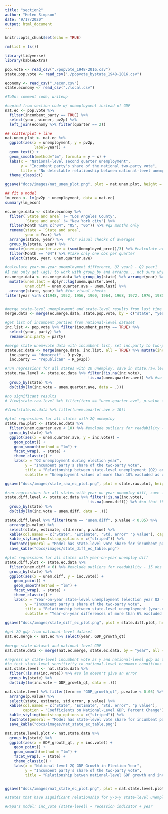 ```yaml
---
title: "section2"
author: "Helen Simpson"
date: "9/17/2020"
output: html_document
---
```


```r
knitr::opts_chunk$set(echo = TRUE)

rm(list = ls())

library(tidyverse)
library(kableExtra)

pop.vote <- read_csv("./popvote_1948-2016.csv")
state.pop.vote <- read_csv("./popvote_bystate_1948-2016.csv")

economy <- read_csv("./econ.csv")
state.economy <- read_csv("./local.csv")

#ToDo: comment code, writeup
```

```r

#copied from section code w/ unemployment instead of GDP
nat.ec <- pop.vote %>% 
  filter(incumbent_party == TRUE) %>%
  select(year, winner, pv2p) %>%
  left_join(economy %>% filter(quarter == 2))

## scatterplot + line
nat.unem.plot <- nat.ec %>%
  ggplot(aes(x = unemployment, y = pv2p,
             label=year)) + 
  geom_text() +
  geom_smooth(method="lm", formula = y ~ x) +
  labs(x = "National-level second quarter unemployment", 
       y = "Incumbent party's share of the national two-party vote", 
       title = "No detectable relationship between national-level unemployment and incumbent vote share") +
  theme_classic()

ggsave("docs/images/nat_unem_plot.png", plot = nat.unem.plot, height = 5, width = 8)

## fit a model
lm_econ <- lm(pv2p ~ unemployment, data = nat.ec)
summary(lm_econ)


```

```r

ec.merge.data <- state.economy %>% 
  filter(`State and area` != "Los Angeles County",
         `State and area` != "New York city") %>% 
  filter(Month %in% c("04", "05", "06")) %>% #q2 months only
  rename(state = `State and area`,
         year = Year) %>% 
  arrange(state, year) %>%  #for visual checks of averages
  group_by(state, year) %>% 
  mutate(unem.quarter.ave = (sum(Unemployed_prce))/3) %>% #calculate average unem for the quarter
  filter(Month == "04") %>% #take only one obs per quarter
  select(state, year, unem.quarter.ave)

#calculate year-on-year unemployment difference, Q2 year2 - Q2 year1
#I can only get lag() to work with group_by and arrange... not sure why
ec.merge.data <- ec.merge.data %>% group_by(state) %>% arrange(year) %>%
  mutate(unem.last = dplyr::lag(unem.quarter.ave), 
         unem.diff = unem.quarter.ave - unem.last) %>% 
  arrange(state, year) %>% #for visual checks
filter(year %in% c(1948, 1952, 1956, 1960, 1964, 1968, 1972, 1976, 1980, 1984, 1988, 1992, 1996, 2000, 2004, 2008, 2012, 2016, 2020)) #election years only


#merge state-level unemployment and state-level results from last time
merge.data <- merge(ec.merge.data, state.pop.vote, by = c("state", "year"), all = TRUE)

#get list of incumbent parties from national-level dataset
inc.list <- pop.vote %>% filter(incumbent_party == TRUE) %>% 
  select(year, party) %>% 
  rename(inc.party = party)

#merge state unem+vote data with incumbent list, set inc.party to two-party vote share of incumbent party
state.ec.data <- merge(merge.data, inc.list, all = TRUE) %>% mutate(inc.vote = case_when(
  inc.party == "democrat" ~ D_pv2p,
  inc.party == "republican" ~ R_pv2p))
```

```r
#run regressions for all states with 2Q unemploy, save in state.raw.level df
state.raw.level <- state.ec.data %>% filter(!is.na(inc.vote), 
                                     !is.na(unem.quarter.ave)) %>% #so that there are no errors with lm
  group_by(state) %>% 
  do(tidy(lm(inc.vote ~ unem.quarter.ave, data = .)))

#no significant results
# View(state.raw.level %>% filter(term == "unem.quarter.ave", p.value < 0.05))

#View(state.ec.data %>% filter(unem.quarter.ave > 10))

#plot regressions for all states with 2Q unemploy
state.raw.plot <- state.ec.data %>%
  filter(unem.quarter.ave < 10) %>% #exclude outliers for readability - 14 obs excl 2020 out of 959
  group_by(state) %>% 
  ggplot(aes(x = unem.quarter.ave, y = inc.vote)) + 
    geom_point() + 
    geom_smooth(method = "lm") + 
    facet_wrap(. ~ state) + 
    theme_classic() + 
    labs(x = "Q2 unemployment during election year", 
         y = "Incumbent party's share of the two-party vote",
         title = "Relationship between state-level unemployment (Q2) and incumbent party vote share",
         subtitle = "Unemployment values of more than 10% excluded as outliers")

ggsave("docs/images/state_raw_ec_plot.png", plot = state.raw.plot, height = 10, width = 15)

#run regressions for all states with year-on-year unemploy diff, save in state.diff.level df
state.diff.level <- state.ec.data %>% filter(!is.na(inc.vote), 
                                     !is.na(unem.diff)) %>% #so that there are no errors with lm
  group_by(state) %>% 
  do(tidy(lm(inc.vote ~ unem.diff, data = .)))

state.diff.level %>% filter(term == "unem.diff", p.value < 0.05) %>%
  arrange(p.value) %>% 
  select(state, estimate, std.error, p.value) %>% 
  kable(col.names = c("State", "Estimate", "Std. error" "p value"), caption = "Coefficients on Year-on-year Q2 Unemployment Change") %>%  
  kable_styling(bootstrap_options = c("striped")) %>% 
  footnote(general = "Model has state-level vote share for incumbent party on the left-hand side and y-o-y Q2 unemployment change only on the right-hand side.") %>% 
  save_kable("docs/images/state_diff_ec_table.png")

#plot regressions for all states with year-on-year unemploy diff
state.diff.plot <- state.ec.data %>% 
  filter(unem.diff < 6) %>% #exclude outliers for readability - 15 obs out of 959
  group_by(state) %>% 
  ggplot(aes(x = unem.diff, y = inc.vote)) + 
    geom_point() + 
    geom_smooth(method = "lm") + 
    facet_wrap(. ~ state) + 
    theme_classic() + 
    labs(x = "Year-on-year state-level unemployment (election year Q2 - previous year Q2)", 
         y = "Incumbent party's share of the two-party vote",
         title = "Relationship between state-level unemployment (year-on-year) and incumbent party vote share",
         subtitle = "Year-on-year differences of more than 6% excluded as outliers")
                                                                  
ggsave("docs/images/state_diff_ec_plot.png", plot = state.diff.plot, height = 15, width = 22.5)
```

```r

#get 2Q gdp from national-level dataset
nat.ec.merge <- nat.ec %>% select(year, GDP_growth_qt)
 
#merge state dataset and national-level GDP
nat.state.data <- merge(nat.ec.merge, state.ec.data, by = "year", all = TRUE) %>% filter(!is.na(state))

#regress w/ state-level incumbent vote as y and national-level gdp as the x
#to test state-level sensitivity to national-level economic conditions
nat.state.level <- nat.state.data %>% 
  filter(!is.na(inc.vote)) %>% #so lm doesn't give an error
  group_by(state) %>% 
  do(tidy(lm(inc.vote ~ GDP_growth_qt, data = .)))

nat.state.level %>% filter(term == "GDP_growth_qt", p.value < 0.05) %>%
  arrange(p.value) %>% 
  select(state, estimate, std.error, p.value) %>% 
  kable(col.names = c("State", "Estimate", "Std. error", "p value"), 
        caption = "Coefficients on National-Level GDP, Percent Change") %>%  
  kable_styling(bootstrap_options = c("striped")) %>% 
  footnote(general = "Model has state-level vote share for incumbent party on the left-hand side and national-level GDP (percent change) on the right-hand side.") %>% 
  save_kable("docs/images/nat_state_ec_table.png")

nat.state.level.plot <- nat.state.data %>% 
  group_by(state) %>% 
  ggplot(aes(x = GDP_growth_qt, y = inc.vote)) + 
    geom_point() + 
    geom_smooth(method = "lm") + 
    facet_wrap(. ~ state) + 
    theme_classic() + 
    labs(x = "National-level 2Q GDP Growth in Election Year",
         y = "Incumbent party's share of the two-party vote",
         title = "Relationship betwen national-level GDP growth and incumbent party vote share by state")


ggsave("docs/images/nat_state_ec_plot.png", plot = nat.state.level.plot, height = 10, width = 15)

#states that have significant relationship for y-o-y state-level unemployment AND nat. level GDP: Nevada, New Hampshire, New Mexico, Colorado, Connecticut. There are 11 significant states for both models

```

```r

#Papa's model: inc_vote (state-level) ~ recession indicator + year

```

